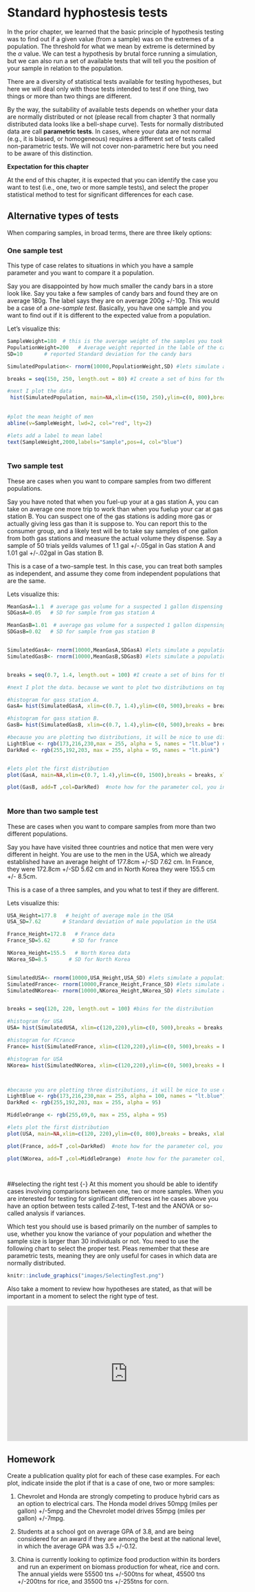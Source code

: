 # Standard hyphostesis tests {}
In the prior chapter, we learned that the basic principle of hypothesis testing was to find out if a given value (from a sample) was on the extremes of a population. The threshold for what we mean by extreme is determined by the $\alpha$ value. We can test a hypothesis by brutal force running a simulation, but we can also run a set of available tests that will tell you the position of your sample in relation to the population.

There are a diversity of statistical tests available for testing hypotheses, but here we will deal only with those tests intended to test if one thing, two things or more than two things are different.

By the way,  the suitability of available tests depends on whether your data are normally distributed or not (please recall from chapter 3 that normally distributed data looks like a bell-shape curve). Tests for normally distributed data are call **parametric tests**. In cases, where your data are not normal (e.g., it is biased, or homogeneous) requires a different set of tests called non-parametric tests. We will not cover non-parametric here but you need to be aware of this distinction. 



**Expectation for this chapter**

At the end of this chapter, it is expected that you can identify the case you want to test (i.e., one, two or more sample tests), and select the proper statistical method to test for significant differences for each case. 

## Alternative types of tests {-}
When comparing samples, in broad terms, there are three likely options:

### One sample test  {-}
This type of case relates to situations in which you have a sample parameter and you want to compare it a population. 

Say you are disappointed by how much smaller the candy bars in a store look like. Say you take a few samples of candy bars and found they are on average 180g. The label says they are on average 200g +/-10g. This would be a case of a *one-sample test*. Basically, you have one sample and you want to find out if it is different to the expected value from a population.

Let's visualize this:

```r
SampleWeight=180  # this is the average weight of the samples you took
PopulationWeight=200   # Average weight reported in the lable of the candy bar
SD=10       # reported Standard deviation for the candy bars

SimulatedPopulation<- rnorm(10000,PopulationWeight,SD) #lets simulate a population of 10000 candy bars with .

breaks = seq(150, 250, length.out = 80) #I create a set of bins for the x-axis of the distribution, this will determine how many bis you have

#next I plot the data
 hist(SimulatedPopulation, main=NA,xlim=c(150, 250),ylim=c(0, 800),breaks = breaks, xlab = "Candy bar weight (g)",ylab = "Number of candies")
 
 
#plot the mean height of men
abline(v=SampleWeight, lwd=2, col="red", lty=2) 

#lets add a label to mean label
text(SampleWeight,2000,labels="Sample",pos=4, col="blue") 
 
```

### Two sample test  {-}
These are cases when you want to compare samples from two different populations. 

Say you have noted that when you fuel-up your at a gas station A, you can take on average one more trip to work than when you fuelup your car at gas station B. You can suspect one of the gas stations is adding more gas or actually giving less gas than it is suppose to. You can report this to the consumer group, and a likely test will be to take say samples of one gallon from both gas stations and measure the actual volume they dispense. Say a sample of 50 trials yeilds valumes of 1.1 gal +/-.05gal in Gas station A and 1.01 gal +/-.02gal in Gas station B.

This is a case of a two-sample test. In this case, you can treat both samples as independent, and assume they come from independent populations that are the same.

Lets visualize this:

```r
MeanGasA=1.1  # average gas volume for a suspected 1 gallon dispensing at gas station A
SDGasA=0.05   # SD for sample from gas station A

MeanGasB=1.01  # average gas volume for a suspected 1 gallon dispensing at gas station B
SDGasB=0.02   # SD for sample from gas station B


SimulatedGasA<- rnorm(10000,MeanGasA,SDGasA) #lets simulate a population for gas station A.
SimulatedGasB<- rnorm(10000,MeanGasB,SDGasB) #lets simulate a population for gas station A.


breaks = seq(0.7, 1.4, length.out = 100) #I create a set of bins for the x-axis of the distribution, this will determine how many bis you have

#next I plot the data. because we want to plot two distributions on top of each other. we need to create each distribution independently and then add them to a  single plot

#histogram for gass station A.
GasA= hist(SimulatedGasA, xlim=c(0.7, 1.4),ylim=c(0, 500),breaks = breaks,  plot = FALSE)

#histogram for gass station B.
GasB= hist(SimulatedGasB, xlim=c(0.7, 1.4),ylim=c(0, 500),breaks = breaks,  plot = FALSE)

#because you are plotting two distributions, it will be nice to use different colors. and because they likelu overlap, you should use semitransparent colors
LightBlue <- rgb(173,216,230,max = 255, alpha = 5, names = "lt.blue") #the fucntion rgb lets your select one color, and the alpha gives you how tranparent
DarkRed <- rgb(255,192,203, max = 255, alpha = 95, names = "lt.pink")


#lets plot the first distribution
plot(GasA, main=NA,xlim=c(0.7, 1.4),ylim=c(0, 1500),breaks = breaks, xlab = "Dispensed gas volume for a reported 1 gallon (in gallons)",ylab = "Number of trials" ,col=LightBlue)

plot(GasB, add=T ,col=DarkRed)  #note how for the parameter col, you indicate the color you create as a variable above
 
``` 

### More than two sample test  {-}

These are cases when you want to compare samples from more than two different populations. 

Say you have have visited three countries and notice that men were very different in height. You are use to the men in the USA, which we already established have an average height of 177.8cm +/-SD 7.62 cm. In France, they were 172.8cm +/-SD 5.62 cm and in North Korea they were 155.5 cm +/- 8.5cm. 


This is a case of a three samples, and you what to test if they are different.

Lets visualize this:

```r
USA_Height=177.8   # height of average male in the USA
USA_SD=7.62       # Standard deviation of male population in the USA

France_Height=172.8   # France data
France_SD=5.62       # SD for france

NKorea_Height=155.5   # North Korea data
NKorea_SD=8.5       # SD for North Korea


SimulatedUSA<- rnorm(10000,USA_Height,USA_SD) #lets simulate a population for USA
SimulatedFrance<- rnorm(10000,France_Height,France_SD) #lets simulate a population for USA
SimulatedNKorea<- rnorm(10000,NKorea_Height,NKorea_SD) #lets simulate a population for USA


breaks = seq(120, 220, length.out = 100) #bins for the distribution

#histogram for USA
USA= hist(SimulatedUSA, xlim=c(120,220),ylim=c(0, 500),breaks = breaks,  plot = FALSE)

#histogram for FCrance
France= hist(SimulatedFrance, xlim=c(120,220),ylim=c(0, 500),breaks = breaks,  plot = FALSE)

#histogram for USA
NKorea= hist(SimulatedNKorea, xlim=c(120,220),ylim=c(0, 500),breaks = breaks,  plot = FALSE)



#because you are plotting three distributions, it will be nice to use different colors. and because they likely overlap, you should use semitransparent colors
LightBlue <- rgb(173,216,230,max = 255, alpha = 100, names = "lt.blue") #the fucntion rgb lets your select one color, and the alpha gives you how tranparent
DarkRed <- rgb(255,192,203, max = 255, alpha = 95)

MiddleOrange <- rgb(255,69,0, max = 255, alpha = 95)

#lets plot the first distribution
plot(USA, main=NA,xlim=c(120, 220),ylim=c(0, 800),breaks = breaks, xlab = "Men size (cm)",ylab = "Number of people" ,col=LightBlue)

plot(France, add=T ,col=DarkRed)  #note how for the parameter col, you indicate the color you create as a variable above

plot(NKorea, add=T ,col=MiddleOrange)  #note how for the parameter col, you indicate the color you create as a variable above

 
``` 

##selecting the right test {-}
At this moment you should be able to identify cases involving comparisons between one, two or more samples. When you are interested for testing for significant differences int he cases above you have an option between tests called Z-test, T-test and the ANOVA or so-called analysis if variances. 

Which test you should use is based primarily on the number of samples to use, whether you know the variance of your population and whether the sample size is larger than 30 individuals or not. You need to use the following chart to select the proper test. Pleas remember that these are parametric tests, meaning they are only useful for cases in which data are normally distributed.



```r
knitr::include_graphics("images/SelectingTest.png")
```

Also take a moment to review how hypotheses are stated, as that will be important in a moment to select the right type of test.

<iframe width="560" height="315" src="https://www.youtube.com/embed/8NKaocZectc" title="YouTube video player" frameborder="0" allow="accelerometer; autoplay; clipboard-write; encrypted-media; gyroscope; picture-in-picture" allowfullscreen></iframe>


## Homework {-}

Create a publication quality plot for each of these case examples. For each plot, indicate inside the plot if that is a case of one, two or more samples:


1. Chevrolet and Honda are strongly competing to produce hybrid cars as an option to electrical cars. The Honda model drives 50mpg (miles per gallon) +/-5mpg and the Chevrolet model drives 55mpg (miles per gallon) +/-7mpg.

2. Students at a school got on average GPA of 3.8, and are being considered for an award if they are among the best at the national level, in which the average GPA was 3.5 +/-0.12.

3. China is currently looking to optimize food production within its borders and run an experiment on biomass production for wheat, rice and corn. The annual yields were 55500 tns +/-500tns for wheat, 45500 tns +/-200tns for rice, and 35500 tns +/-255tns for corn.
